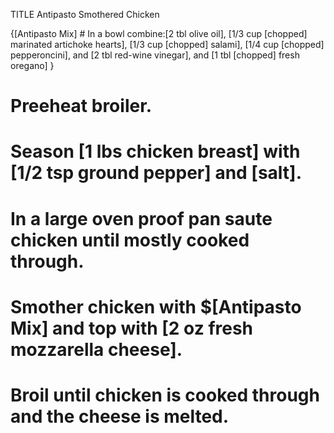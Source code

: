 TITLE Antipasto Smothered Chicken

{[Antipasto Mix]
# In a bowl combine:[2 tbl olive oil], [1/3 cup [chopped] marinated artichoke hearts], [1/3 cup [chopped] salami], [1/4 cup [chopped] pepperoncini], and [2 tbl red-wine vinegar], and [1 tbl [chopped] fresh oregano]
}

# Preeheat broiler.
# Season [1 lbs chicken breast] with [1/2 tsp ground pepper] and [salt].
# In a large oven proof pan saute chicken until mostly cooked through.
# Smother chicken with $[Antipasto Mix] and top with [2 oz fresh mozzarella cheese].
# Broil until chicken is cooked through and the cheese is melted. 